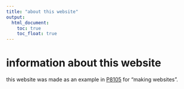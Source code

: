 ```yaml
---
title: "about this website"
output: 
  html_document:
    toc: true
    toc_float: true
---
```


# information about this website

this website was made as an example in [P8105](https://p8105.com/making_websites.html) for "making websites".